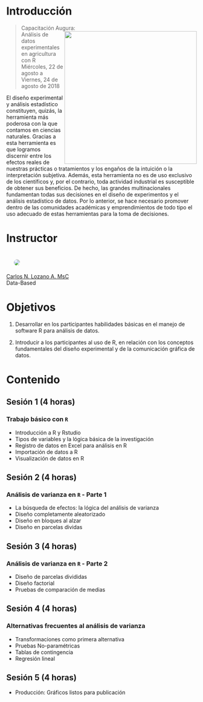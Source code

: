 # Introducción 

> Capacitación Augura:<img src = "img/db.jpg" width=350 align=right><br>
Análisis de datos experimentales en agricultura con R <br>
Miércoles, 22 de agosto a <br>
Viernes, 24 de agosto de 2018 




El diseño experimental y análisis estadístico constituyen, quizás, la herramienta más poderosa con la que contamos en ciencias naturales. Gracias a esta herramienta es que logramos discernir entre los efectos reales de nuestras prácticas o tratamientos y los engaños de la intuición o la interpretación subjetiva. Además, esta herramienta no es de uso exclusivo de los científicos y, por el contrario, toda actividad industrial es susceptible de obtener sus beneficios. De hecho, las grandes multinacionales fundamentan todas sus decisiones en el diseño de experimentos y el análisis estadístico de datos. Por lo anterior, se hace necesario promover dentro de las comunidades académicas y emprendimientos de todo tipo el uso adecuado de estas herramientas para la toma de decisiones.

# Instructor 
  <div class="section group"><div class="col span_1_of_1"><img src = "img/carlos.jpg" style = "border-radius: 50%; border-color: white 1px; margin: 20px">  
  [Carlos N. Lozano A. MsC](https://www.facebook.com/databasedMD/)  
  Data-Based

# Objetivos 

1. Desarrollar en los participantes habilidades básicas en el manejo de software R para análisis de datos.

2. Introducir a los participantes al uso de R, en relación con los conceptos fundamentales del diseño experimental y de la comunicación gráfica de datos.

# Contenido

## Sesión 1 (4 horas)

### Trabajo básico con `R`
  
  + Introducción a R y Rstudio
  + Tipos de variables y la lógica básica de la investigación
  + Registro de datos en Excel para análisis en R
  + Importación de datos a R
  + Visualización de datos en R
  
## Sesión 2 (4 horas)

### Análisis de varianza en `R` - Parte 1
  
  + La búsqueda de efectos: la lógica del análisis de varianza
  + Diseño completamente aleatorizado
  + Diseño en bloques al alzar
  + Diseño en parcelas dividas
  
## Sesión 3 (4 horas)
### Análisis de varianza en `R` - Parte 2
  
  + Diseño de parcelas divididas
  + Diseño factorial
  + Pruebas de comparación de medias
  
## Sesión 4 (4 horas)
### Alternativas frecuentes al análisis de varianza
  
  + Transformaciones como primera alternativa
  + Pruebas No-paramétricas
  + Tablas de contingencia
  + Regresión lineal 
  
## Sesión 5 (4 horas)
  
  + Producción: Gráficos listos para publicación
  
